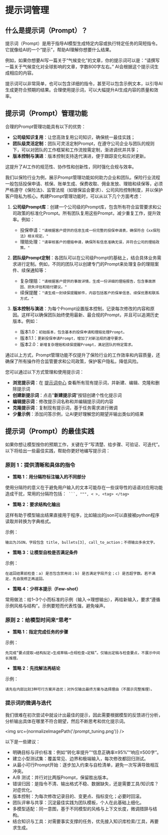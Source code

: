 
# 提示词管理
## 什么是提示词（Prompt）？

提示词（Prompt）是用于指导AI模型生成特定内容或执行特定任务的简短指令。它就像给AI的一个“提示”，帮助AI理解你想要什么结果。

例如，如果你想要AI写一篇关于“气候变化”的文章，你的提示词可以是：“请撰写一篇关于气候变化对全球影响的文章，字数800字左右。” AI会根据这个提示词生成相应的内容。

提示词可以非常简单，也可以包含详细的指令，甚至可以包含示例文本，以引导AI生成更符合预期的结果。合理使用提示词，可以大幅提升AI生成内容的质量和效率。

## 提示词（Prompt）管理功能

合理的Prompt管理功能具有以下的优势：

* **公司级知识复用**：让您高效复用公司知识，确保统一最佳实践；
* **团队级灵活定制**：团队可灵活定制Prompt，在遵守公司企业与团队的规则下，可以对团队的工作框架和工作流按需定制，渐进调优并共享；
* **版本控制与演进**：版本控制支持迭代演进，便于跟踪变化和应对更新。

这提升了AI工作的规范性、协作性和创新性，同时强化合规与效率。

我们以保险行业为例，展示Prompt管理功能如何助力企业和团队。保险行业流程一般包括投保申请、核保、账单生成、保费收取、佣金发放、理赔和续保等，必须严格遵守《保险法》、监管法规（如银保监会要求）、公司风险控制制度，并以保护客户隐私为核心。构建Prompt管理功能时，可以从以下几个方面考虑：

1. **公司级Prompt库**：创建一个公司级的Prompt库，包含所有符合监管要求和公司政策的标准化Prompt。所有团队复用这些Prompt，减少重复工作，提升效率。例如：

   - 投保申请：`"请根据客户提供的信息生成一份完整的投保申请表，确保符合《xx保险法》相关规定。"`
   - 理赔处理：`"请审核客户的理赔申请，确保所有信息准确无误，并符合公司的理赔政策。"`

2. **团队级Prompt定制**：各团队可以在公司级Prompt的基础上，结合具体业务需求进行定制。例如，不同的团队可以创建专门的Prompt来处理复杂的理赔案件、续保通知等：

   - 复杂理赔：`"请根据客户提供的事故详情，生成一份详细的理赔报告，包含事故原因、损失评估和赔付建议。"`
   - 续保提醒：`"请生成一封续保提醒邮件，内容包括客户的保单信息、续保优惠和联系方式。"`

3. **版本控制与演进**：为每个Prompt设置版本控制，记录每次修改的内容和原因。这样可以确保团队始终使用最新、最合规的Prompt，并且可以追溯历史版本。例如：
    
    - 版本1.0：`初始版本，包含基本的投保申请和理赔处理Prompt。`
    - 版本1.1：`更新投保申请Prompt，增加了对新法规的遵守要求。`
    - 版本2.0：`新增复杂理赔和续保提醒Prompt，满足团队的特定需求。`

通过以上方式，Prompt管理功能不仅提升了保险行业的工作效率和内容质量，还确保了所有操作符合监管要求和公司政策，保护客户隐私，降低风险。

您可以通过以下方式管理和使用提示词：

* **浏览提示词**：在 [提示词中心](https://chat.i-lingro.com/#/global-settings/prompts) 查看所有现有提示词，并新建、编辑、克隆和删除提示词
* **创建新提示词**：点击"**新建提示词**"按钮创建个性化提示词
* **编辑提示词**：修改提示词名称和并编辑提示词的内容
* **克隆提示词**：复制现有提示词，基于任务需求进行微调
* **少量示例**：添加问答示例，让AI更好理解您的期望并输出类似的结果

## 提示词（Prompt）的最佳实践

如果你想让模型按你的预期工作，关键在于“写清楚、给步骤、可验证、可迭代”。以下将给出一些最佳实践，帮助你更好地编写提示词：

### 原则 1：提供清晰和具体的指令

* **策略 1：用分隔符标注输入的不同部分**

使用分隔符的意义在于避免用户输入的文本可能存在一些误导性的话语对应用功能造成干扰，常用的分隔符包括：` ```, """, < >, <tag> </tag>`

* **策略 2：要求结构化输出**

这样有助于模型输出结果直接用于程序，比如输出的json可以直接被python程序读取并转换为字典格式。

示例：
```
输出为JSON，字段包含 title, bullets[3], call_to_action；不得输出多余文字。
```

* **策略 3：让模型自检是否满足条件**

示例：
```
在返回结果前检查：a) 是否包含禁用词；b) 是否满足字段齐全；c) 是否超字数。若不满足，先自我修正再返回。
```

* **策略 4：少样本提示（Few-shot）**

常用做法：给1–3个小而标准的示例（输入→理想输出），再给新输入，要求“遵循示例风格与结构”。示例要短而代表性强，避免噪声。

### 原则 2：给模型时间来“思考”

* **策略 1：指定完成任务的步骤**

示例：

```
先完成“要点提取→结构拟定→生成草稿→合规检查→定稿”。仅输出定稿与检查要点，不展示中间长推理。
```

* **策略 2：先找解法再结论**

示例：

```
请先在内部比较3种可行方案并选优；对外仅输出最终方案与选择理由（不展示完整推理）。
```

### 提示词的微调与迭代

我们很难在初次尝试中就设计出最佳的提示，因此需要根据模型的反馈进行分析，分析输出具体在哪里不符合期望，然后不断思考和优化提示词。

<img src={normalizeImagePath('/prompt_tuning.png')} />

以下是一些建议：

* 明确目标与评价标准：例如“转化率提升”“信息正确率≥95%”“响应≤500字”。
* 建立小型测试集：覆盖常见、边界和极端输入，每次修改都回归测试。
* 从最小可行Prompt开始：逐步加入约束与自检清单，避免一次写满导致相互冲突。
* A/B 测试：并行对比两版Prompt，保留胜出版本。
* 错误归因：是指令不清、输出格式不稳、数据缺失，还是需要工具/知识库？对症优化。
* 版本控制：为每次修改记录目的、变更点、指标变化；必要时回滚。
* 团队评审与共享：沉淀最佳实践为团队模板，个人在此基础上细化。
* 多模型适配：同一意图，基于不同模型的风格与上下文长度，微调措辞与结构。
* 结合知识与工具：对需要事实支撑的任务，优先接入知识库检索/工具，再要求生成。